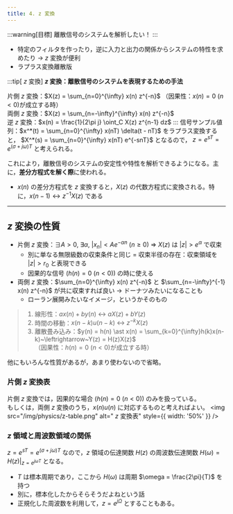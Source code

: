 ```yaml
---
title: 4. z 変換
---
```


:::warning[目標]
離散信号のシステムを解析したい！
:::
- 特定のフィルタを作ったり，逆に入力と出力の関係からシステムの特性を求めたり $\to$  $z$ 変換が便利
- ラプラス変換離散版

:::tip[ $z$ 変換]
**$z$ 変換：離散信号のシステムを表現するための手法**

片側 $z$ 変換：$X(z) = \sum_{n=0}^{\infty} x(n) z^{-n}$ （因果性：$x(n) = 0~(n < 0)$が成立する時）  
両側 $z$ 変換：$X(z) = \sum_{n=-\infty}^{\infty} x(n) z^{-n}$  
逆 $z$ 変換：$x(n) = \frac{1}{2\pi j} \oint_C X(z) z^{n-1} dz$
:::
信号サンプル値列：$x^*(t) = \sum_{n=0}^{\infty} x(nT) \delta(t - nT)$ をラプラス変換すると， $X^*(s) = \sum_{n=0}^{\infty} x(nT) e^{-snT}$ となるので，
$z = e^{sT} = e^{(\sigma + j \omega) T}$ と考えられる。

これにより，離散信号のシステムの安定性や特性を解析できるようになる。主に，**差分方程式を解く際**に使われる。
- $x(n)$ の差分方程式を $z$ 変換すると，$X(z)$ の代数方程式に変換される。特に，$x(n-1) \leftrightarrow z^{-1}X(z)$ である

---

##  $z$ 変換の性質
- 片側 $z$ 変換：$\exists A > 0,~\exists \alpha,~|x_n| < A e^{-\alpha n}~(n \ge 0)~\Rightarrow~X(z)$ は $|z| > e^\alpha$ で収束
    - 別に単なる無限級数の収束条件と同じ = 収束半径の存在：収束領域を $|z| > r_0$ と表現できる
    - 因果的な信号 ($h(n) = 0~(n < 0)$) の時に使える
- 両側 $z$ 変換：$\sum_{n=0}^{\infty} x(n) z^{-n}$ と $\sum_{n=-\infty}^{-1} x(n) z^{-n}$ が共に収束すれば良い $\to$ ドーナツみたいになることも
    - ローラン展開みたいなイメージ，というかそのもの

> 1. 線形性：$a x(n) + b y(n)~\leftrightarrow~a X(z) + b Y(z)$
> 2. 時間の移動：$x(n-k)u(n-k)~\leftrightarrow~z^{-k}X(z)$
> 3. 離散畳み込み：$y(n) = h(n) \ast x(n) = \sum_{k=0}^{\infty}h(k)x(n-k)~\leftrightarrow~Y(z) = H(z)X(z)$  
（因果性：$h(n) = 0~(n < 0)$が成立する時）

他にもいろんな性質があるが，あまり使わないので省略。

### 片側 $z$ 変換表
片側 $z$ 変換では，因果的な場合 ($h(n) = 0~(n < 0)$) のみを扱っている。  
もしくは，両側 $z$ 変換のうち，$x(n)u(n)$ に対応するものと考えればよい。
<img src="/img/physics/z-table.png" alt=" $z$ 変換表" style={{ width: '50%' }} />

### $z$ 領域と周波数領域の関係
$z = e^{sT} = e^{(\sigma + j \omega) T}$ なので，$z$ 領域の伝達関数 $H(z)$ の周波数伝達関数 $H(\omega) = H(z)|_{z = e^{j \omega T}}$ となる。
- $T$ は標本周期であり，ここから $H(\omega)$ は周期 $\omega = \frac{2\pi}{T}$ を持つ
- 別に，標本化したからそらそうだよねという話
- 正規化した周波数を利用して，$z = e^{j \Omega}$ とすることもある。